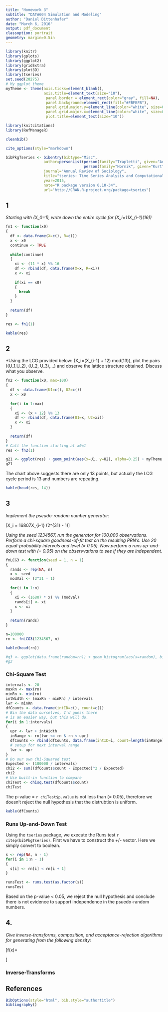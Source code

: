```yaml
---
title: "Homework 3"
subtitle: "DATA604 Simulation and Modeling"
author: "Daniel Dittenhafer"
date: "March 6, 2016"
output: pdf_document
classoption: portrait
geometry: margin=0.5in
---
```

```r
library(knitr)
library(gplots)
library(ggplot2)
library(gridExtra)
library(plot3D)
library(tseries)
set.seed(20275)
# My ggplot theme
myTheme <- theme(axis.ticks=element_blank(),
                 axis.title=element_text(size="10"),
                  panel.border = element_rect(color="gray", fill=NA), 
                  panel.background=element_rect(fill="#FBFBFB"), 
                  panel.grid.major.y=element_line(color="white", size=0.5), 
                  panel.grid.major.x=element_line(color="white", size=0.5),
                  plot.title=element_text(size="10"))
```

```r
library(knitcitations)
library(RefManageR)

cleanbib()

cite_options(style="markdown")

bibPkgTseries <- bibentry(bibtype="Misc",
                 author=personList(person(family="Trapletti", given="Adrian"), 
                                   person(family="Hornik", given="Kurt")),
                 journal="Annual Review of Sociology",
                 title="tseries: Time Series Analysis and Computational Finance",
                 year=2015,
                 note="R package version 0.10-34",
                 url="http://CRAN.R-project.org/package=tseries")
```

## 1

*Starting with \(X_0=1\), write down the entire cycle for \(X_i=11X_{i-1}\text{ mod}(16)\)*

```r
fn1 <- function(x0)
{
  df <- data.frame(X=c(), R=c())  
  x <- x0
  continue <- TRUE
  
  while(continue)
  {
    xi <- (11 * x) %% 16
    df <- rbind(df, data.frame(X=x, R=xi))
    x <- xi
    
    if(xi == x0)
    {
      break
    }
  }
  
  return(df)
}

res <- fn1(1)
```

```r
kable(res)
```


## 2

*Using the LCG provided below: \(X_i=(X_{i-1} + 12) mod(13)\), plot the pairs \((U_1.U_2), (U_2, U_3),...\) and observe the lattice structure obtained. Discuss what you observe.

```r
fn2 <- function(x0, max=100)
{
  df <- data.frame(U1=c(), U2=c())  
  x <- x0
  
  for(i in 1:max)
  {
    xi <- (x + 12) %% 13
    df <- rbind(df, data.frame(U1=x, U2=xi))
    x <- xi
  }
  
  return(df)  
}
# Call the function starting at x0=1
res <- fn2(1)
```


```r
g21 <- ggplot(res) + geom_point(aes(x=U1, y=U2), alpha=0.25) + myTheme
g21
```

The chart above suggests there are only 13 points, but actually the LCG cycle period is 13 and numbers are repeating.

```r
kable(head(res, 14))
```

## 3

*Implement the pseudo-random number generator:*

\[X_i = 16807X_{i-1} \text{ mod}(2^{31} - 1)\]

*Using the seed 1234567, run the generator for 100,000 observations. Perform a chi-square goodness-of-fit test on the resulting PRN's. Use 20 equal-probability intervals and level \(\alpha = 0.05\). Now perform a runs up-and-down test with \(\alpha = 0.05\) on the observvations to see if they are independent.*

```r
fnLCG3 <- function(seed = 1, n = 1)
{
  rands <- rep(NA, n) 
  x <- seed
  modVal <- (2^31 - 1)
  
  for(i in 1:n)
  {
    xi <- (16807 * x) %% (modVal)
    rands[i] <- xi
    x <- xi
  }
  
  return(rands)  
}

n=100000
rn <- fnLCG3(1234567, n)
```

```r
kable(head(rn))
```

```r
#g3 <- ggplot(data.frame(random=rn)) + geom_histogram(aes(x=random), bins=20) + myTheme
#g3
```

### Chi-Square Test

```r
intervals <- 20
maxRn <- max(rn)
minRn <- min(rn)
intWidth <- (maxRn - minRn) / intervals
lwr <- minRn
dfCounts <- data.frame(intID=c(), count=c())
# Bin the data ourselves, I'd guess there 
# is an easier way, but this will do.
for(i in 1:intervals)
{
  upr <- lwr + intWidth
  inRange <- rn[lwr <= rn & rn < upr]
  dfCounts <- rbind(dfCounts, data.frame(intID=i, count=length(inRange)))
  # setup for next interval range
  lwr <- upr
}
# Do our own Chi-Squared test
Expected <- (100000 / intervals)
chi2 <- sum((dfCounts$count - Expected)^2 / Expected)
chi2
# Use built-in function to compare
chiTest <- chisq.test(dfCounts$count)
chiTest
```

The p-value = `r chiTest$p.value` is not less than \(\alpha = 0.05\), therefore we doesn't reject the null hypothesis that the distrubtion is uniform. 

```r
kable(dfCounts)
```

### Runs Up-and-Down Test

Using the `tseries` package, we execute the Runs test `r citep(bibPkgTseries)`. First we have to construct the +/- vector. Here we simply convert to boolean.

```r
s <- rep(NA, n - 1)
for(i in 1:n - 1)
{
  s[i] <- rn[i] < rn[i + 1]
}

runsTest <- runs.test(as.factor(s))
runsTest
```

Based on the p-value < 0.05, we reject the null hypothesis and conclude there is not evidence to support independence in the psuedo-random numbers.


## 4. 

*Give inverse-transforms, composition, and acceptance-rejection algorithms for generating from the following density:*

\[f(x)=
  \begin{cases} 
    \frac{3x^2}{2} & -1 \leq x \leq 1 \\
    0              & otherwise  \\
  \end{cases}
\]

### Inverse-Transforms



## References


```r
BibOptions(style="html", bib.style="authortitle")
bibliography()
```
  